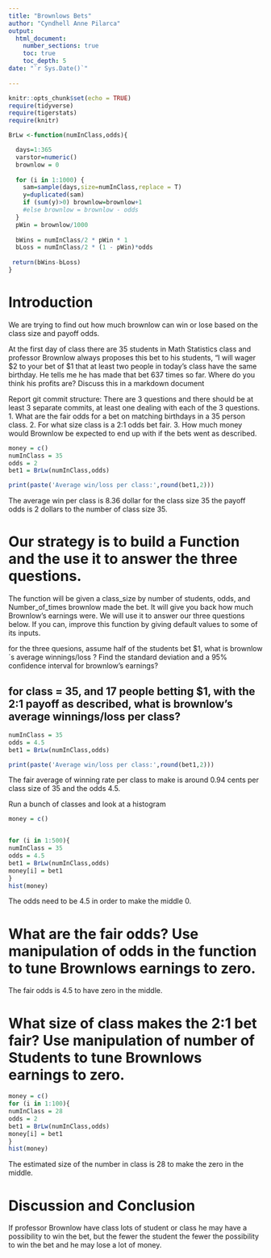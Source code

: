 ```yaml
---
title: "Brownlows Bets"
author: "Cyndhell Anne Pilarca"
output: 
  html_document:
    number_sections: true
    toc: true
    toc_depth: 5
date: "`r Sys.Date()`"    
    
---
```

```r
knitr::opts_chunk$set(echo = TRUE)
require(tidyverse)
require(tigerstats)
require(knitr)
```


```r
BrLw <-function(numInClass,odds){

  days=1:365
  varstor=numeric()
  brownlow = 0
  
  for (i in 1:1000) {
    sam=sample(days,size=numInClass,replace = T)
    y=duplicated(sam)
    if (sum(y)>0) brownlow=brownlow+1
    #else brownlow = brownlow - odds
  }
  pWin = brownlow/1000
  
  bWins = numInClass/2 * pWin * 1
  bLoss = numInClass/2 * (1 - pWin)*odds
  
 return(bWins-bLoss)
}
```




<!-- We recommend you use git branches -- create a separate branch for each major section i.e. Introduction, Methods, Results, Inferential Results, and Discussion and Conclusions - leave the YAML block untouched until the final merge where you put in your own name !-->

# Introduction  

<!--In this section you explain what you are trying to show.  Where did the data come from?  What is the research or other question you are trying to answer?!-->

We are trying to find out how much brownlow can win or lose based on the class size and payoff odds.

 At the first day of class there are 35 students in Math Statistics class and professor Brownlow always proposes this bet to his students, "I will wager $2 to your bet of $1 that at least two people in today's class have the same birthday.  He tells me he has made that bet 637 times so far. Where do you think his profits are? Discuss this in a markdown document
 
Report git commit structure:
There are 3 questions and there should be at least 3 separate commits, at least one dealing with each of the 3 questions.
1. What are the fair odds for a bet on matching birthdays in a 35 person class.
2. For what size class is a 2:1 odds bet fair.
3. How much money would Brownlow be expected to end up with if the bets went as described.

```r
money = c() 
numInClass = 35
odds = 2
bet1 = BrLw(numInClass,odds)

print(paste('Average win/loss per class:',round(bet1,2)))
```
The average win per class is 8.36 dollar for the class size 35 the payoff odds is 2 dollars to the number of class size 35.

# Our strategy is to build a Function and the use it to answer the three questions. 

The function will be given a class_size by number of students, odds, and Number_of_times brownlow made the bet.  It will give you back how much Brownlow's earnings were. We will use it to answer our three questions below. If you can, improve this function by giving default values to some of its inputs. 

for the three quesions, assume half of the students bet $1, what is brownlow´s average winnings/loss ?
Find the standard deviation and a 95% confidence interval for brownlow's earnings?

## for class = 35, and 17 people betting $1, with the 2:1 payoff as described, what is brownlow's average winnings/loss per class?


```r
numInClass = 35
odds = 4.5
bet1 = BrLw(numInClass,odds)

print(paste('Average win/loss per class:',round(bet1,2)))
```

The fair average of winning rate per class to make is around 0.94 cents per class size of 35 and the odds 4.5.
  
<!--Explain and display your method of coming up with a 95% confidence interval of  professor Brownlow's winnings (or losings) !-->

Run a bunch of classes and look at a histogram

```r
money = c()


for (i in 1:500){
numInClass = 35
odds = 4.5
bet1 = BrLw(numInClass,odds)
money[i] = bet1
}
hist(money)
```

The odds need to be 4.5 in order to make the middle 0.

# What are the fair odds? Use manipulation of odds in the function to tune Brownlows earnings to zero. 

<!--Decide on your methods:  In this section explain the approach you will take to attack the issue --- how will you decide on a likely estimate of professor Brownlow's earnings or losses after 637 bets. Also explain how you construct a 95% confidence interval about your estimate of his winnings !-->

 
The fair odds is 4.5 to have zero in the middle.


# What size of class makes the 2:1 bet fair?  Use manipulation of number of Students to tune Brownlows earnings to zero.

```r
money = c()
for (i in 1:100){
numInClass = 28
odds = 2
bet1 = BrLw(numInClass,odds)
money[i] = bet1
}
hist(money)
```

The estimated size of the number in class is 28 to make the zero in the middle.


<!--Explain and display the results of your method of coming up with the estimate of professor Brownlows betting profits!-->

 

# Discussion and Conclusion

<!--Discussion and conclusion here.  If professor Brownlow is consistantly making or losing money how could he change his payout so that his profits center on zero?  Also discuss what size his class should be in order to have his current scheme balance at zero profit.!-->

If professor Brownlow have class lots of student or class he may have a possibility to win the bet, but the fewer the student the fewer the possibility to win the bet and he may lose a lot of money.

 
